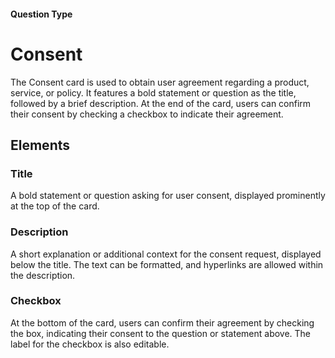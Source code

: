 
#### Question Type

# Consent

The Consent card is used to obtain user agreement regarding a product, service, or policy. It features a bold statement or question as the title, followed by a brief description. At the end of the card, users can confirm their consent by checking a checkbox to indicate their agreement.

<SurveyEmbed surveyUrl="https://app.formbricks.com/s/orxp15pca6x2nfr3v8pttpwm" />

## Elements
<MdxImage
  src={Consent}
  alt="Overview of Consent question type"
  quality="100"
  className="max-w-full rounded-lg sm:max-w-3xl"
/>

### Title
A bold statement or question asking for user consent, displayed prominently at the top of the card.

### Description
A short explanation or additional context for the consent request, displayed below the title. The text can be formatted, and hyperlinks are allowed within the description.

### Checkbox
At the bottom of the card, users can confirm their agreement by checking the box, indicating their consent to the question or statement above. The label for the checkbox is also editable.